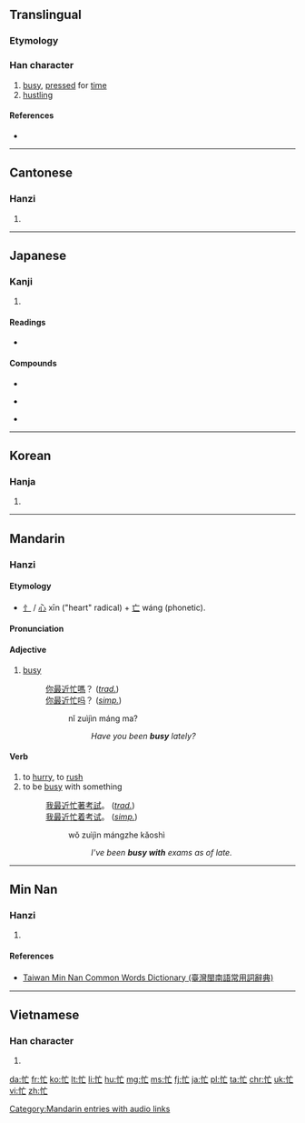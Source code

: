 {{also|忘}}
==Translingual==
{{stroke order|strokes=6}}
===Etymology===

{{Han compound|忄|亡|c1=s|c2=p|ls=psc}}

===Han character===
{{Han char|rn=61|rad=心|as=03|sn=6|four=9001<sub>0</sub>|canj=心卜女 (PYV)|ids=⿰[[忄]][[亡]]}}

# [[busy]], [[press]]ed for [[time]]
# [[hustling]]

====References====
* {{Han ref|kx=0377.010|dkj=10334|dj=0703.100|hdz=42272.160|uh=5FD9|ud=24537|bh=A6A3|bd=42659}}

----

==Cantonese==

===Hanzi===
{{yue-hanzi|jyut=[[mong4]]|y=mong4}}

# {{defn|lang=yue|sort=心03}}

----

==Japanese==

===Kanji===
{{ja-kanji|grade=c|rs=心03}}

# {{defn|lang=ja|sort=心03}}

====Readings====
* {{ja-readings|on=[[ぼう]] (bō), [[もう]] (mō)|kun=[[いそがしい]] (isogashii)}}

====Compounds====
{{top3}}
* {{l|ja|sc=Jpan|多忙|tr=たぼう, tabō}}
{{mid3}}
* {{l|ja|sc=Jpan|忙殺|tr=ぼうさつ, bōsatsu}}
{{mid3}}
* {{l|ja|sc=Jpan|忙中閑|tr=ぼうちゅうかん, bōchūkan}}
{{bottom}}

----

==Korean==

===Hanja===
{{ko-hanja|hangeul=망|eumhun=|rv=mang|mr=mang|y=mang}}

# {{defn|lang=ko|sort=心03}}

----

==Mandarin==
{{zh-hanzi-box|[[忙]]}}

===Hanzi===
{{cmn-hanzi|pin=[[máng]] ([[mang2]])|wg=mang<sup>2</sup>}}

====Etymology====
* [[忄]] / [[心]] xīn ("heart" radical) + [[亡]] wáng (phonetic).

====Pronunciation====
{{Pinyin-IPA|máng|a=zh-máng.ogg}}

====Adjective====
{{cmn-adj|ts|pin=máng|pint=mang2}}

# [[busy]]
#: [[你]][[最近]][[忙]][[嗎]]？ (''[[Traditional Chinese|trad.]]'')
#: [[你]][[最近]][[忙]][[吗]]？ (''[[Simplified Chinese|simp.]]'')
#:: nǐ zuìjìn máng ma?
#::: ''Have you been '''busy''' lately?''

====Verb====
{{cmn-verb|ts|pin=máng|pint=mang2}}

# to [[hurry]], to [[rush]]
# to be [[busy]] with something
#: [[我]][[最近]][[忙]][[著]][[考試]]。 (''[[Traditional Chinese|trad.]]'')
#: [[我]][[最近]][[忙]][[着]][[考试]]。 (''[[Simplified Chinese|simp.]]'')
#:: wǒ zuìjìn mángzhe kǎoshì
#::: ''I've been '''busy with''' exams as of late.''

[[Category:Mandarin entries with audio links]]

----

==Min Nan==

===Hanzi===
{{nan-hanzi|tlpa=[[bông]] (bong<sup>5</sup>), [[bâng]] (bang<sup>5</sup>)}}

# {{defn|lang=nan|sort=心03}}

====References====
*[http://twblg.dict.edu.tw/holodict_new/index.html Taiwan Min Nan Common Words Dictionary (臺灣閩南語常用詞辭典)]

----

==Vietnamese==

===Han character===
{{vi-hantu|[[mang]], [[màng]], [[mường]]|rs=心03}}

# {{defn|lang=vi|sort=心03}}

[[da:忙]]
[[fr:忙]]
[[ko:忙]]
[[lt:忙]]
[[li:忙]]
[[hu:忙]]
[[mg:忙]]
[[ms:忙]]
[[fj:忙]]
[[ja:忙]]
[[pl:忙]]
[[ta:忙]]
[[chr:忙]]
[[uk:忙]]
[[vi:忙]]
[[zh:忙]]